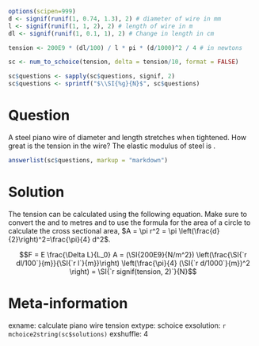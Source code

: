 ```r
options(scipen=999)
d <- signif(runif(1, 0.74, 1.3), 2) # diameter of wire in mm
l <- signif(runif(1, 1, 2), 2) # length of wire in m
dl <- signif(runif(1, 0.1, 1), 2) # Change in length in cm

tension <- 200E9 * (dl/100) / l * pi * (d/1000)^2 / 4 # in newtons

sc <- num_to_schoice(tension, delta = tension/10, format = FALSE)

sc$questions <- sapply(sc$questions, signif, 2)
sc$questions <- sprintf("$\\SI{%g}{N}$", sc$questions)
```
Question
========
A steel piano wire of diameter \SI{`r d`}{mm} and length \SI{`r l`}{m} stretches \SI{`r dl`}{cm} when tightened. How great is the tension in the wire? The elastic modulus of steel is \SI{200E9}{N/m^2}.

```r
answerlist(sc$questions, markup = "markdown")
```

Solution
========
The tension can be calculated using the following equation. Make sure to convert the \si{mm} and \si{cm} to metres and to use the formula for the area of a circle to calculate the cross sectional area, $A = \pi r^2 = \pi \left(\frac{d}{2}\right)^2=\frac{\pi}{4} d^2$.


$$F = E \frac{\Delta L}{L_0} A = (\SI{200E9}{N/m^2}) \left(\frac{\SI{`r dl/100`}{m}}{\SI{`r l`}{m}}\right) \left(\frac{\pi}{4} (\SI{`r d/1000`}{m})^2 \right) = \SI{`r signif(tension, 2)`}{N}$$


Meta-information
================
exname: calculate piano wire tension
extype: schoice
exsolution: `r mchoice2string(sc$solutions)`
exshuffle: 4
